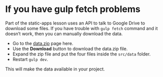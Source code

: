 # If you have gulp fetch problems

Part of the static-apps lesson uses an API to talk to Google Drive to download some files. If you have trouble with `gulp fetch` command and it doesn't work, then you can manually download the data.

- Go to the [data.zip](data.zip) page here.
- Use the **Download** button to download the data.zip file.
- Expand the zip file and put the four files inside the `src/data` folder.
- Restart `gulp dev`.

This will make the data available in your project.
